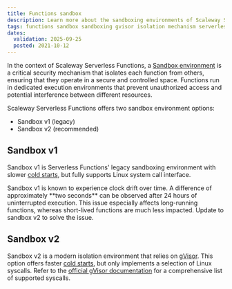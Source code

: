 ```yaml
---
title: Functions sandbox
description: Learn more about the sandboxing environments of Scaleway Serverless Functions.
tags: functions sandbox sandboxing gvisor isolation mechanism serverless v1 v2 clock drift skew
dates:
  validation: 2025-09-25
  posted: 2021-10-12
---
```


In the context of Scaleway Serverless Functions, a [Sandbox environment](/serverless-functions/concepts/#sandbox) is a critical security mechanism that isolates each function from others, ensuring that they operate in a secure and controlled space. Functions run in dedicated execution environments that prevent unauthorized access and potential interference between different resources.

Scaleway Serverless Functions offers two sandbox environment options:

- Sandbox v1 (legacy)
- Sandbox v2 (recommended)

## Sandbox v1

Sandbox v1 is Serverless Functions' legacy sandboxing environment with slower [cold starts](/serverless-functions/concepts/#cold-start), but fully supports Linux system call interface.

<Message type="important">
Sandbox v1 is known to experience clock drift over time. A difference of approximately **two seconds** can be observed after 24 hours of uninterrupted execution. This issue especially affects long-running functions, whereas short-lived functions are much less impacted. Update to sandbox v2 to solve the issue.
</Message>

## Sandbox v2

Sandbox v2 is a modern isolation environment that relies on [gVisor](https://gvisor.dev/). This option offers faster [cold starts](/serverless-functions/concepts/#cold-start), but only implements a selection of Linux syscalls.
Refer to the [official gVisor documentation](https://gvisor.dev/docs/user_guide/compatibility/linux/amd64/) for a comprehensive list of supported syscalls.